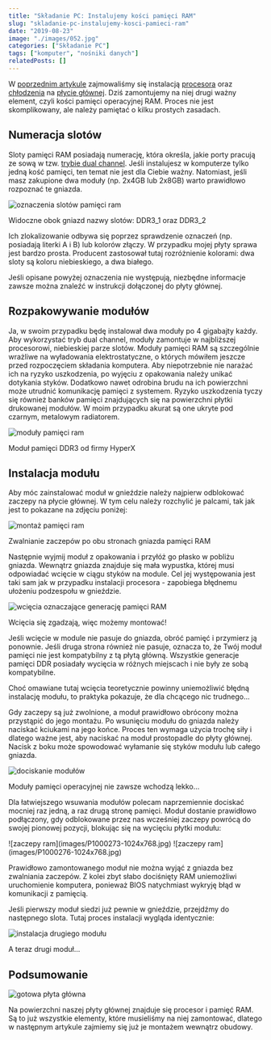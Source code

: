 ```yaml
---
title: "Składanie PC: Instalujemy kości pamięci RAM"
slug: "skladanie-pc-instalujemy-kosci-pamieci-ram"
date: "2019-08-23"
image: "./images/052.jpg"
categories: ["Składanie PC"]
tags: ["komputer", "nośniki danych"]
relatedPosts: []
---
```


W [poprzednim artykule](/skladanie-pc-montaz-procesora-i-chlodzenia) zajmowaliśmy się instalacją [procesora](/procesory) oraz [chłodzenia](/chlodzenie-komputera) na [płycie głównej](/plyty-glowne-czesc-1). Dziś zamontujemy na niej drugi ważny element, czyli kości pamięci operacyjnej RAM. Proces nie jest skomplikowany, ale należy pamiętać o kilku prostych zasadach.

## Numeracja slotów

Sloty pamięci RAM posiadają numerację, która określa, jakie porty pracują ze sową w tzw. [trybie dual channel](/pamieci-ram). Jeśli instalujesz w komputerze tylko jedną kość pamięci, ten temat nie jest dla Ciebie ważny. Natomiast, jeśli masz zakupione dwa moduły (np. 2x4GB lub 2x8GB) warto prawidłowo rozpoznać te gniazda.

![oznaczenia slotów pamięci ram](images/P1000267-1024x768.jpg)

<ImageDescription>Widoczne obok gniazd nazwy slotów: DDR3_1 oraz DDR3_2</ImageDescription>

Ich zlokalizowanie odbywa się poprzez sprawdzenie oznaczeń (np. posiadają literki A i B) lub kolorów złączy. W przypadku mojej płyty sprawa jest bardzo prosta. Producent zastosował tutaj rozróżnienie kolorami: dwa sloty są koloru niebieskiego, a dwa białego.

<InfoBlock>Jeśli opisane powyżej oznaczenia nie występują, niezbędne informacje zawsze można znaleźć w instrukcji dołączonej do płyty głównej.</InfoBlock>

## Rozpakowywanie modułów

Ja, w swoim przypadku będę instalował dwa moduły po 4 gigabajty każdy. Aby wykorzystać tryb dual channel, moduły zamontuje w najbliższej procesorowi, niebieskiej parze slotów. Moduły pamięci RAM są szczególnie wrażliwe na wyładowania elektrostatyczne, o których mówiłem jeszcze przed rozpoczęciem składania komputera. Aby niepotrzebnie nie narażać ich na ryzyko uszkodzenia, po wyjęciu z opakowania należy unikać dotykania styków. Dodatkowo nawet odrobina brudu na ich powierzchni może utrudnić komunikację pamięci z systemem. Ryzyko uszkodzenia tyczy się również banków pamięci znajdujących się na powierzchni płytki drukowanej modułów. W moim przypadku akurat są one ukryte pod czarnym, metalowym radiatorem.

![moduły pamięci ram](images/P1000266-1024x768.jpg)

<ImageDescription>Moduł pamięci DDR3 od firmy HyperX</ImageDescription>

## Instalacja modułu

Aby móc zainstalować moduł w gnieździe należy najpierw odblokować zaczepy na płycie głównej. W tym celu należy rozchylić je palcami, tak jak jest to pokazane na zdjęciu poniżej:

![montaż pamięci ram](images/P1000269-1024x768.jpg)

<ImageDescription>Zwalnianie zaczepów po obu stronach gniazda pamięci RAM</ImageDescription>

Następnie wyjmij moduł z opakowania i przyłóż go płasko w pobliżu gniazda. Wewnątrz gniazda znajduje się mała wypustka, której musi odpowiadać wcięcie w ciągu styków na module. Cel jej występowania jest taki sam jak w przypadku instalacji procesora - zapobiega błędnemu ułożeniu podzespołu w gnieździe.

![wcięcia oznaczające generację pamięci RAM](images/P1000270-1024x768.jpg)

<ImageDescription>Wcięcia się zgadzają, więc możemy montować!</ImageDescription>

Jeśli wcięcie w module nie pasuje do gniazda, obróć pamięć i przymierz ją ponownie. Jeśli druga strona również nie pasuje, oznacza to, że Twój moduł pamięci nie jest kompatybilny z tą płytą główną. Wszystkie generacje pamięci DDR posiadały wycięcia w różnych miejscach i nie były ze sobą kompatybilne.

<WarningBlock>Choć omawiane tutaj wcięcia teoretycznie powinny uniemożliwić błędną instalację modułu, to praktyka pokazuje, że dla chcącego nic trudnego...</WarningBlock>

<AdSense/>

Gdy zaczepy są już zwolnione, a moduł prawidłowo obrócony można przystąpić do jego montażu. Po wsunięciu modułu do gniazda należy naciskać kciukami na jego końce. Proces ten wymaga użycia trochę siły i dlatego ważne jest, aby naciskać na moduł prostopadle do płyty głównej. Nacisk z boku może spowodować wyłamanie się styków modułu lub całego gniazda.

![dociskanie modułów](images/P1000274-1024x768.jpg)

<ImageDescription>Moduły pamięci operacyjnej nie zawsze wchodzą lekko...</ImageDescription>

Dla łatwiejszego wsuwania modułów polecam naprzemiennie dociskać mocniej raz jedną, a raz drugą stronę pamięci. Moduł dostanie prawidłowo podłączony, gdy odblokowane przez nas wcześniej zaczepy powrócą do swojej pionowej pozycji, blokując się na wycięciu płytki modułu:

<Gallery>
![zaczepy ram](images/P1000273-1024x768.jpg)
![zaczepy ram](images/P1000276-1024x768.jpg)
</Gallery>

Prawidłowo zamontowanego moduł nie można wyjąć z gniazda bez zwalniania zaczepów. Z kolei zbyt słabo dociśnięty RAM uniemożliwi uruchomienie komputera, ponieważ BIOS natychmiast wykryję błąd w komunikacji z pamięcią.

Jeśli pierwszy moduł siedzi już pewnie w gnieździe, przejdźmy do następnego slota. Tutaj proces instalacji wygląda identycznie:

![instalacja drugiego modułu](images/P1000278-1024x768.jpg)

<ImageDescription>A teraz drugi moduł...</ImageDescription>

## Podsumowanie

![gotowa płyta główna](images/P1000283-1024x768.jpg)

Na powierzchni naszej płyty głównej znajduje się procesor i pamięć RAM. Są to już wszystkie elementy, które musieliśmy na niej zamontować, dlatego w następnym artykule zajmiemy się już je montażem wewnątrz obudowy.

<AssemblingPcFooter nextPost='/skladanie-pc-montaz-zasilacza-i-plyty-glownej'/>
